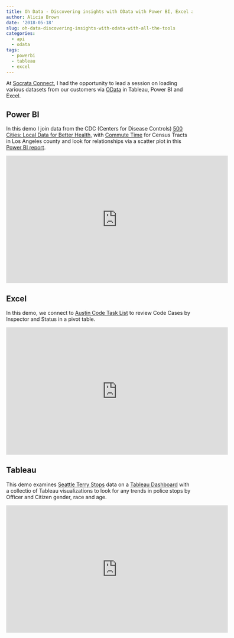 ```yaml
---
title: Oh Data - Discovering insights with OData with Power BI, Excel and Tableau
author: Alicia Brown
date: '2018-05-18'
slug: oh-data-discovering-insights-with-odata-with-all-the-tools
categories:
  - api
  - odata
tags:
  - powerbi
  - tableau
  - excel
---
```


At [Socrata Connect](https://socrata-connect.com/), I had the opportunity to lead a session on loading various datasets from our customers via [OData](https://www.odata.org/) in Tableau, Power BI and Excel.

## Power BI

In this demo I join data from the CDC (Centers for Disease Controls) [500 Cities: Local Data for Better Health,](https://chronicdata.cdc.gov/500-Cities/500-Cities-Local-Data-for-Better-Health-2017-relea/6vp6-wxuq/data) with [Commute Time](https://usc.data.socrata.com/Los-Angeles/Commute-Time-LA-/8bh9-7mmw) for Census Tracts in Los Angeles county and look for relationships via a scatter plot in this [Power BI report](https://app.powerbi.com/view?r=eyJrIjoiOGZiNDc0MjMtMDNkNC00ZTA0LTljMTQtNDBiOWMwOWNmMjUyIiwidCI6IjdjYzVmMGY5LWVlNWItNDEwNi1hNjJkLTFiOWY3YmU0NjExOCIsImMiOjN9).

<iframe src="https://metropolis.demo.socrata.com/stories/s/Power-BI-OData-Demo/ptdz-ihhp//tile" style="width:600px;height:345px;background-color:transparent;overflow:hidden;" scrolling="no" frameborder="0"></iframe>

## Excel

In this demo, we connect to [Austin Code Task List](https://data.austintexas.gov/Public-Safety/Austin-Code-Task-List/ttd7-isgm) to review Code Cases by Inspector and Status in a pivot table.

<iframe src="https://metropolis.demo.socrata.com/stories/s/Excel-OData-Demo/eqaf-9fiw//tile" style="width:600px;height:345px;background-color:transparent;overflow:hidden;" scrolling="no" frameborder="0"></iframe>

## Tableau

This demo examines [Seattle Terry Stops](https://data.seattle.gov/Public-Safety/Terry-Stops/28ny-9ts8) data on a [Tableau Dashboard](https://public.tableau.com/profile/alicia3694#!/vizhome/CityofSeattle-PoliceStops/TerryStopDashboard) with a collectio of Tableau visualizations to look for any trends in police stops by Officer and Citizen gender, race and age.

<iframe src="https://metropolis.demo.socrata.com/stories/s/Tableau-Public-OData-Demo/mbci-hrux//tile" style="width:600px;height:345px;background-color:transparent;overflow:hidden;" scrolling="no" frameborder="0"></iframe>